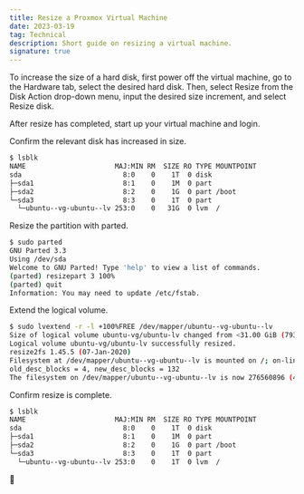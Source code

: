 ```yaml
---
title: Resize a Proxmox Virtual Machine
date: 2023-03-19
tag: Technical
description: Short guide on resizing a virtual machine.
signature: true
---
```


To increase the size of a hard disk, first power off the virtual machine, go to the Hardware tab, select the desired hard disk. Then, select Resize from the Disk Action drop-down menu, input the desired size increment, and select Resize disk.

After resize has completed, start up your virtual machine and login.

Confirm the relevant disk has increased in size.

```bash
$ lsblk
NAME                      MAJ:MIN RM  SIZE RO TYPE MOUNTPOINT
sda                         8:0    0    1T  0 disk
├─sda1                      8:1    0    1M  0 part
├─sda2                      8:2    0    1G  0 part /boot
└─sda3                      8:3    0    1T  0 part
  └─ubuntu--vg-ubuntu--lv 253:0    0   31G  0 lvm  /
```

Resize the partition with parted.

```bash
$ sudo parted
GNU Parted 3.3
Using /dev/sda
Welcome to GNU Parted! Type 'help' to view a list of commands.
(parted) resizepart 3 100%
(parted) quit
Information: You may need to update /etc/fstab.
```

Extend the logical volume.

```bash
$ sudo lvextend -r -l +100%FREE /dev/mapper/ubuntu--vg-ubuntu--lv
Size of logical volume ubuntu-vg/ubuntu-lv changed from <31.00 GiB (7935 extents) to 1.03 TiB (270079 extents).
Logical volume ubuntu-vg/ubuntu-lv successfully resized.
resize2fs 1.45.5 (07-Jan-2020)
Filesystem at /dev/mapper/ubuntu--vg-ubuntu--lv is mounted on /; on-line resizing required
old_desc_blocks = 4, new_desc_blocks = 132
The filesystem on /dev/mapper/ubuntu--vg-ubuntu--lv is now 276560896 (4k) blocks long.
```

Confirm resize is complete.

```bash
$ lsblk
NAME                      MAJ:MIN RM  SIZE RO TYPE MOUNTPOINT
sda                         8:0    0    1T  0 disk
├─sda1                      8:1    0    1M  0 part
├─sda2                      8:2    0    1G  0 part /boot
└─sda3                      8:3    0    1T  0 part
  └─ubuntu--vg-ubuntu--lv 253:0    0    1T  0 lvm  /
```

🎉

